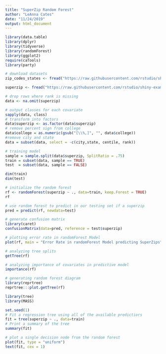 ```yaml
---
title: "SuperZip Random Forest"
author: "LeAnna Cates"
date: "11/24/2019"
output: html_document
---
```


```r
library(data.table)
library(dplyr)
library(tidyverse)
library(randomForest)
library(ggplot2)
require(caTools)
library(party)
```

```r
# download datasets
zip_codes_states <- fread("https://raw.githubusercontent.com/rstudio/shiny-examples/master/063-superzip-example/data/zip_codes_states.csv")

superzip <- fread("https://raw.githubusercontent.com/rstudio/shiny-examples/master/063-superzip-example/data/superzip.csv", header = TRUE)
```

```r
# drop rows where rank is missing
data <- na.omit(superzip)
```

```r
# output classes for each covariate
sapply(data, class)
# transform into factors
data$superzip <- as.factor(data$superzip)
# remove percent sign from college
data$college = as.numeric(gsub("[\\%,]", "", data$college))
#remove city and state
data = subset(data, select = -c(city,state, centile, rank))
```


```r
# training model
sample = sample.split(data$superzip, SplitRatio = .75)
train = subset(data, sample == TRUE)
test  = subset(data, sample == FALSE)

dim(train)
dim(test)
```

```r
# initialize the random forest
rf <- randomForest(superzip ~ ., data=train, keep.Forest = TRUE)
rf
```

```r
# use random forest to predict in our testing set if a superzip
pred = predict(rf, newdata=test)
```

```r
# generate confusion matrix
library(caret)
confusionMatrix(data=pred, reference = test$superzip)
```

```r
# plotting error rate in randomForest Model
plot(rf, main = "Error Rate in randomForest Model predicting SuperZips")
```

```r
# analyzing tree splits 
getTree(rf)
```

```r
# analyzing importance of covariates in predictive model
importance(rf)
```

```r
# generating random forest diagram
library(reprtree)
reprtree:::plot.getTree(rf)
```


```r
library(tree)
library(MASS)

set.seed(1)
# Fit a regression tree using all of the available predictiors
fit = tree(superzip ~ ., data=train)  
# Print a summary of the tree
summary(fit)
```
```r
# plot a single decision node from the random forest
plot(fit, type = "uniform")
text(fit, cex = 1)
```
